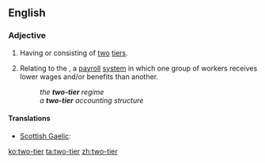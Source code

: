 ==English==

===Adjective===
{{en-adj|head=[[two]]-[[tier]]|-}}

# Having or consisting of [[two]] [[tier]]s.
# {{context|labor|lang=en}} Relating to the {{w|two-tier system}}, a [[payroll]] [[system]] in which one group of workers receives lower wages and/or benefits than another.
#: ''the '''two-tier''' regime''
#: ''a '''two-tier''' accounting structure''

====Translations====
{{trans-top|having or consisting of two tiers}}
* [[Scottish Gaelic]]: {{t-|gd|dà-shreathach}}
{{trans-mid}}
{{trans-bottom}}

[[ko:two-tier]]
[[ta:two-tier]]
[[zh:two-tier]]